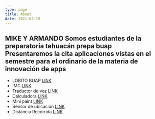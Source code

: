 ```yaml
---
type: page
title: About
date: 2021-03-19
---
```


MIKE Y ARMANDO
Somos estudiantes de la preparatoria tehuacán prepa buap Presentaremos la cita aplicaciones vistas en el semestre para el ordinario de la materia de innovación de apps
---

- LOBITO BUAP [LINK](https://twitter.com/yourname)
- IMC [LINK](https://github.com/yourname)
- Traductor de voz [LINK](https://instagram.com/yourname)
- Calculadora [LINK](https://instagram.com/yourname)
- Mini paint [LINK](https://instagram.com/yourname)
- Sensor de ubicacion [LINK](https://instagram.com/yourname)
- Distancia Recorrida [LINK](https://instagram.com/yourname)

